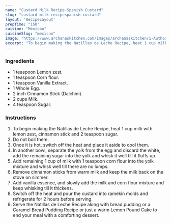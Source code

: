 ---
name: "Custard Milk Recipe-Spanish Custard"
slug: "custard-milk-recipespanish-custard"
layout: 'RecipeLayout'
prepTime: "150"
cuisine: "Mexican"
cuisineSlug: "mexican"
image: "https://www.archanaskitchen.com/images/archanaskitchen/1-Author/sibyl_sunitha/Natillas_de_Leche_Recipe_Spanish_Custard.jpg"
excerpt: "To begin making the Natillas de Leche Recipe, heat 1 cup milk with lemon zest, cinnamon stick and 2 teaspoon sugar"
---

### Ingredients

- 1 teaspoon Lemon zest.
- 1 teaspoon Corn flour.
- 1 teaspoon Vanilla Extract.
- 1 Whole Egg.
- 2 inch Cinnamon Stick (Dalchini).
- 2 cups Milk.
- 4 teaspoon Sugar.

### Instructions

1. To begin making the Natillas de Leche Recipe, heat 1 cup milk with lemon zest, cinnamon stick and 2 teaspoon sugar.
1. Do not boil them.
1. Once it is hot, switch off the heat and place it aside to cool them.
1. In another bowl, separate the yolk from the egg and discard the white, add the remaining sugar into the yolk and whisk it well till it fluffs up.
1. Add remaining 1 cup of milk with 1 teaspoon corn flour into the yolk mixture and whisk well till there are no lumps.
1. Remove cinnamon sticks from warm milk and keep the milk back on the stove on simmer.
1. Add vanilla essence, and slowly add the milk and corn flour mixture and keep whisking till it thickens.
1. Switch off the heat and pour the custard into ramekin molds and refrigerate for 2 hours before serving.
1. Serve the Natillas de Leche Recipe along with bread pudding or a Caramel Bread Pudding Recipe or just a warm Lemon Pound Cake  to end your meal with a comforting dessert.
